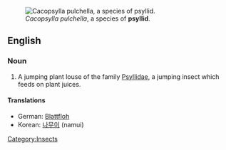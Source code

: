 [[Image:Cacopsylla-pulchella-03.jpg|thumb|''Cacopsylla pulchella'', a species of '''psyllid'''.]]
==English==




===Noun===
{{en-noun}}
{{wikipedia}}

#A jumping plant louse of the family [[Psyllidae]], a jumping insect which feeds on plant juices.

====Translations====
{{trans-top|jumping plant louse}}
*German: [[Blattfloh]] {{m}}
*Korean: [[나무이]] (namui)
{{trans-bottom}}

[[Category:Insects]]